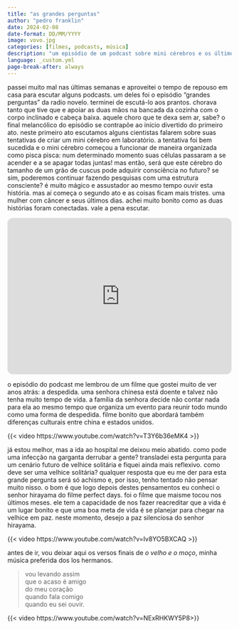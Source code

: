 ```yaml
---
title: "as grandes perguntas"
author: "pedro franklin"
date: 2024-02-08
date-format: DD/MM/YYYY
image: vovo.jpg
categories: [filmes, podcasts, música]
description: "um episódio de um podcast sobre mini cérebros e os últimos dias da vida de uma pessoa; os filmes **a despedida** e **perfect days**; a música **o velho e o moço**."
language: _custom.yml
page-break-after: always
---
```


passei muito mal nas últimas semanas e aproveitei o tempo de repouso em casa para escutar alguns podcasts. um deles foi o episódio "grandes perguntas" da radio novelo. terminei de escutá-lo aos prantos. chorava tanto que tive que e apoiar as duas mãos na bancada da cozinha com o corpo inclinado e cabeça baixa. aquele choro que te dexa sem ar, sabe? o final melancólico do episódio se contrapõe ao início divertido do primeiro ato. neste primeiro ato escutamos alguns cientistas falarem sobre suas tentativas de criar um mini cérebro em laboratório. a tentativa foi bem sucedida e o mini cérebro começou a funcionar de maneira organizada como pisca pisca: num determinado momento suas células passaram a se acender e a se apagar todas juntas! mas então, será que este cérebro do tamanho de um grão de cuscus pode adquirir consciência no futuro? se sim, poderemos continuar fazendo pesquisas com uma estrutura consciente? é muito mágico e assustador ao mesmo tempo ouvir esta história. mas aí começa o segundo ato e as coisas ficam mais tristes. uma mulher com câncer e seus últimos dias. achei muito bonito como as duas histórias foram conectadas. vale a pena escutar.

<iframe style="border-radius:12px" src="https://open.spotify.com/embed/episode/1TTWckzjqPvVt6rcrzpkQr?utm_source=generator" width="100%" height="352" frameBorder="0" allowfullscreen="" allow="autoplay; clipboard-write; encrypted-media; fullscreen; picture-in-picture" loading="lazy"></iframe>

o episódio do podcast me lembrou de um filme que gostei muito de ver anos atrás: a despedida. uma senhora chinesa está doente e talvez não tenha muito tempo de vida. a família da senhora decide não contar nada para ela ao mesmo tempo que organiza um evento para reunir todo mundo como uma forma de despedida. filme bonito que abordará também diferenças culturais entre china e estados unidos. 


{{< video https://www.youtube.com/watch?v=T3Y6b36eMK4 >}}

já estou melhor, mas a ida ao hospital me deixou meio abatido. como pode uma infecção na garganta derrubar a gente? transladei esta pergunta para um cenário futuro de velhice solitária e fiquei ainda mais reflexivo. como deve ser uma velhice solitária? qualquer resposta que eu me der para esta grande pergunta será só achismo e, por isso, tenho tentado não pensar muito nisso. o bom é que logo depois destes pensamentos eu conheci o senhor hirayama do filme perfect days. foi o filme que maisme tocou nos últimos meses. ele tem a capacidade de nos fazer reacreditar que a vida é um lugar bonito e que uma boa meta de vida é se planejar para chegar na velhice em paz. neste momento, desejo a paz silenciosa do senhor hirayama.

{{< video https://www.youtube.com/watch?v=Iv8YO5BXCAQ >}}

antes de ir, vou deixar aqui os versos finais de *o velho e o moço*, minha música preferida dos los hermanos.

> vou levando assim<br />
que o acaso é amigo<br />
do meu coração<br />
quando fala comigo<br />
quando eu sei ouvir.

{{< video https://www.youtube.com/watch?v=NExRHKWY5P8>}}
